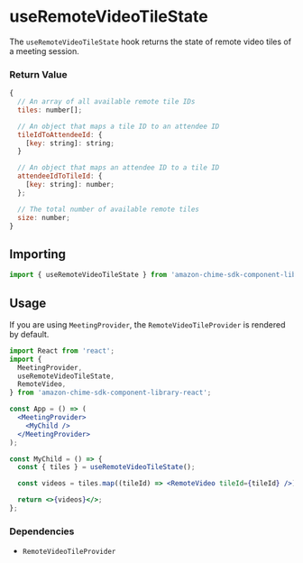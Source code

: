 
<Meta title="SDK Hooks/useRemoteVideoTileState" />

# useRemoteVideoTileState

The `useRemoteVideoTileState` hook returns the state of remote video tiles of a meeting session.

### Return Value

```javascript
{
  // An array of all available remote tile IDs
  tiles: number[];

  // An object that maps a tile ID to an attendee ID
  tileIdToAttendeeId: {
    [key: string]: string;
  }

  // An object that maps an attendee ID to a tile ID
  attendeeIdToTileId: {
    [key: string]: number;
  };

  // The total number of available remote tiles
  size: number;
}
```

## Importing

```javascript
import { useRemoteVideoTileState } from 'amazon-chime-sdk-component-library-react';
```

## Usage

If you are using `MeetingProvider`, the `RemoteVideoTileProvider` is rendered by default.

```jsx
import React from 'react';
import {
  MeetingProvider,
  useRemoteVideoTileState,
  RemoteVideo,
} from 'amazon-chime-sdk-component-library-react';

const App = () => (
  <MeetingProvider>
    <MyChild />
  </MeetingProvider>
);

const MyChild = () => {
  const { tiles } = useRemoteVideoTileState();

  const videos = tiles.map((tileId) => <RemoteVideo tileId={tileId} />);

  return <>{videos}</>;
};
```

### Dependencies

- `RemoteVideoTileProvider`
